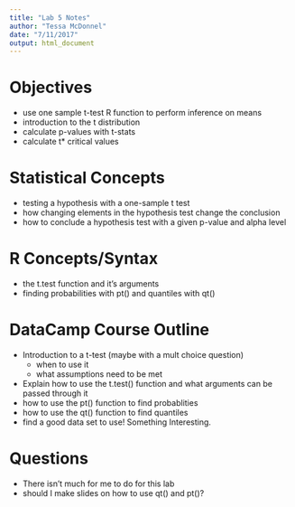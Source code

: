 ```yaml
---
title: "Lab 5 Notes"
author: "Tessa McDonnel"
date: "7/11/2017"
output: html_document
---
```



# Objectives
- use one sample t-test R function to perform inference on means
- introduction to the t distribution
- calculate p-values with t-stats
- calculate t* critical values

# Statistical Concepts
- testing a hypothesis with a one-sample t test
- how changing elements in the hypothesis test change the conclusion
- how to conclude a hypothesis test with a given p-value and alpha level


# R Concepts/Syntax
- the t.test function and it's arguments
- finding probabilities with pt() and quantiles with qt()

# DataCamp Course Outline
- Introduction to a t-test (maybe with a mult choice question)
  - when to use it
  - what assumptions need to be met
- Explain how to use the t.test() function and what arguments can be passed   through it
- how to use the pt() function to find probablities
- how to use the qt() function to find quantiles
- find a good data set to use! Something Interesting.

# Questions
- There isn't much for me to do for this lab
- should I make slides on how to use qt() and pt()?


